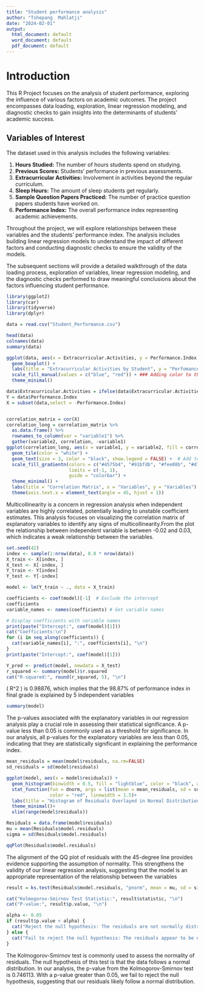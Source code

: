 ```yaml
---
title: "Student performance analysis"
author: "Tshepang  Mahlatji"
date: "2024-02-01"
output:
  html_document: default
  word_document: default
  pdf_document: default
---
```




# Introduction

This R Project focuses on the analysis of student performance, exploring the influence of various factors on academic outcomes. The project encompasses data loading, exploration, linear regression modeling, and diagnostic checks to gain insights into the determinants of students' academic success.

## Variables of Interest

The dataset used in this analysis includes the following variables:

1. **Hours Studied:** The number of hours students spend on studying.
2. **Previous Scores:** Students' performance in previous assessments.
3. **Extracurricular Activities:** Involvement in activities beyond the regular curriculum.
4. **Sleep Hours:** The amount of sleep students get regularly.
5. **Sample Question Papers Practiced:** The number of practice question papers students have worked on.
6. **Performance Index:** The overall performance index representing academic achievements.

Throughout the project, we will explore relationships between these variables and the students' performance index. The analysis includes building linear regression models to understand the impact of different factors and conducting diagnostic checks to ensure the validity of the models.

The subsequent sections will provide a detailed walkthrough of the data loading process, exploration of variables, linear regression modeling, and the diagnostic checks performed to draw meaningful conclusions about the factors influencing student performance.

```r
library(ggplot2)
library(car)
library(tidyverse)
library(dplyr)

data = read.csv("Student_Performance.csv")
```


```r
head(data)
colnames(data)
summary(data)
```

```r
ggplot(data, aes(x = Extracurricular.Activities, y = Performance.Index, fill = Extracurricular.Activities)) +
  geom_boxplot() +
  labs(title = "Extracurricular Activities by Student", y = "Perfomance Index") +
  scale_fill_manual(values = c("blue", "red")) + ### Adding color to the plot
  theme_minimal()

```


```r
data$Extracurricular.Activities = ifelse(data$Extracurricular.Activities == 'Yes', 1, 0)
Y = data$Performance.Index
X = subset(data,select = -Performance.Index)


correlation_matrix = cor(X)
correlation_long = correlation_matrix %>%
  as.data.frame() %>%
  rownames_to_column(var = "variable1") %>%
  gather(variable2, correlation, -variable1)
ggplot(correlation_long, aes(x = variable1, y = variable2, fill = correlation, label = sprintf("%.5f", correlation))) +
  geom_tile(color = "white") +
  geom_text(size = 3, color = "black", show.legend = FALSE) +  # Add text labels
  scale_fill_gradientn(colors = c("#4575b4", "#91bfdb", "#fee08b", "#d73027"),
                       limits = c(-1, 1),
                       guide = "colorbar") +
  theme_minimal() +
  labs(title = "Correlation Matrix", x = "Variables", y = "Variables") +
  theme(axis.text.x = element_text(angle = 45, hjust = 1))


```
Multicollinearity is a concern in regression analysis when independent variables are highly correlated, potentially leading to unstable coefficient estimates. This analysis focuses on visualizing the correlation matrix of explanatory variables to identify any signs of multicollinearity.From the plot the relationship between independent variable is between -0.02 and 0.03, which indicates a weak relationship between the variables.

```r
set.seed(42) 
index <- sample(1:nrow(data), 0.8 * nrow(data))
X_train <- X[index, ]
X_test <- X[-index, ]
Y_train <- Y[index]
Y_test <- Y[-index]

model <- lm(Y_train ~ ., data = X_train)

coefficients <- coef(model)[-1]  # Exclude the intercept
coefficients
variable_names <- names(coefficients) # Get variable names

```

```r
# Display coefficients with variable names
print(paste("Intercept:", coef(model)[1]))
cat("Coefficients:\n")
for (i in seq_along(coefficients)) {
  cat(variable_names[i], ":", coefficients[i], "\n")
}
print(paste("Intercept:", coef(model)[1]))

Y_pred <- predict(model, newdata = X_test)
r_squared <- summary(model)$r.squared
cat("R-squared:", round(r_squared, 5), "\n")
```
\( R^2 \) is 0.98876, which implies that the 98.87% of performance index  in final grade is explained by 5 independent variables
```r
summary(model)
```
The p-values associated with the explanatory variables in our regression analysis play a crucial role in assessing their statistical significance. A p-value less than 0.05 is commonly used as a threshold for significance. In our analysis, all p-values for the explanatory variables are less than 0.05, indicating that they are statistically significant in explaining the performance index.



```r
mean_residuals = mean(model$residuals, na.rm=FALSE)
sd_residuals = sd(model$residuals)

ggplot(model, aes(x = model$residuals)) +
  geom_histogram(binwidth = 0.5, fill = "lightblue", color = "black", alpha = 0.9) +
  stat_function(fun = dnorm, args = list(mean = mean_residuals, sd = sd_residuals),
                color = "red", linewidth = 1.5)+
  labs(title = "Histogram of Residuals Overlayed in Normal Distribution", x = "Residuals") +
  theme_minimal()+
  xlim(range(model$residuals))
```
```r
Residuals = data.frame(model$residuals) 
mu = mean(Residuals$model.residuals)
sigma = sd(Residuals$model.residuals)
```





```r
qqPlot(Residuals$model.residuals)

```

The alignment of the QQ plot of residuals with the 45-degree line provides evidence supporting the assumption of normality. This strengthens the validity of our linear regression analysis, suggesting that the model is an appropriate representation of the relationship between the variables

```r
result = ks.test(Residuals$model.residuals, "pnorm", mean = mu, sd = sigma)

cat("Kolmogorov-Smirnov Test Statistic:", result$statistic, "\n")
cat("P-value:", result$p.value, "\n")

alpha <- 0.05
if (result$p.value < alpha) {
  cat("Reject the null hypothesis: The residuals are not normally distributed.\n")
} else {
  cat("Fail to reject the null hypothesis: The residuals appear to be normally distributed.\n")
}
```
The Kolmogorov-Smirnov test is commonly used to assess the normality of residuals. The null hypothesis of this test is that the data follows a normal distribution. In our analysis, the p-value from the Kolmogorov-Smirnov test is 0.746113. With a p-value greater than 0.05, we fail to reject the null hypothesis, suggesting that our residuals likely follow a normal distribution.
